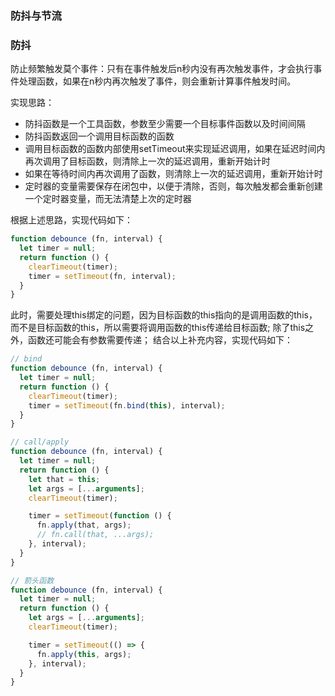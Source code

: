 ### 防抖与节流

### 防抖

防止频繁触发莫个事件：只有在事件触发后n秒内没有再次触发事件，才会执行事件处理函数，如果在n秒内再次触发了事件，则会重新计算事件触发时间。

实现思路：
 - 防抖函数是一个工具函数，参数至少需要一个目标事件函数以及时间间隔
 - 防抖函数返回一个调用目标函数的函数
 - 调用目标函数的函数内部使用setTimeout来实现延迟调用，如果在延迟时间内再次调用了目标函数，则清除上一次的延迟调用，重新开始计时
 - 如果在等待时间内再次调用了函数，则清除上一次的延迟调用，重新开始计时
 - 定时器的变量需要保存在闭包中，以便于清除，否则，每次触发都会重新创建一个定时器变量，而无法清楚上次的定时器

根据上述思路，实现代码如下：
```js filename="debounce.js"
function debounce (fn, interval) {
  let timer = null;
  return function () {
    clearTimeout(timer);
    timer = setTimeout(fn, interval);
  }
}
```

此时，需要处理this绑定的问题，因为目标函数的this指向的是调用函数的this，而不是目标函数的this，所以需要将调用函数的this传递给目标函数;
除了this之外，函数还可能会有参数需要传递；
结合以上补充内容，实现代码如下：
```js filename="debounce.js"
// bind
function debounce (fn, interval) {
  let timer = null;
  return function () {
    clearTimeout(timer);
    timer = setTimeout(fn.bind(this), interval);
  }
}

// call/apply
function debounce (fn, interval) {
  let timer = null;
  return function () {
    let that = this;
    let args = [...arguments];
    clearTimeout(timer);

    timer = setTimeout(function () {
      fn.apply(that, args);
      // fn.call(that, ...args);
    }, interval);
  }
}

// 箭头函数
function debounce (fn, interval) {
  let timer = null;
  return function () {
    let args = [...arguments];
    clearTimeout(timer);

    timer = setTimeout(() => {
      fn.apply(this, args);
    }, interval);
  }
}
```